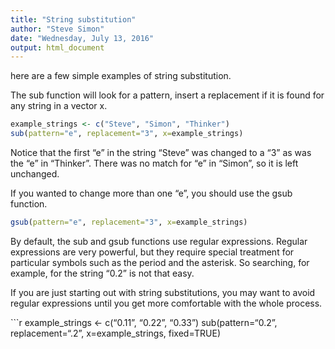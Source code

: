 ```yaml
---
title: "String substitution"
author: "Steve Simon"
date: "Wednesday, July 13, 2016"
output: html_document
---
```


here are a few simple examples of string substitution.

The sub function will look for a pattern, insert a replacement if it is found
for any string in a vector x.

```r
example_strings <- c("Steve", "Simon", "Thinker")
sub(pattern="e", replacement="3", x=example_strings)
```

Notice that the first "e" in the string "Steve" was changed to a "3" as was the "e"
in "Thinker". There was no match for "e" in "Simon", so it is left unchanged.

If you wanted to change more than one "e", you should use the gsub function.

```r
gsub(pattern="e", replacement="3", x=example_strings)
```

By default, the sub and gsub functions use regular expressions. Regular 
expressions are very powerful, but they require special treatment for
particular symbols such as the period and the asterisk. So searching,
for example, for the string "0.2" is not that easy.

If you are just starting out with string substitutions, you may want to avoid
regular expressions until you get more comfortable with the whole process.

```r
example_strings <- c("0.11", "0.22", "0.33")
sub(pattern="0.2", replacement=".2", x=example_strings, fixed=TRUE)
